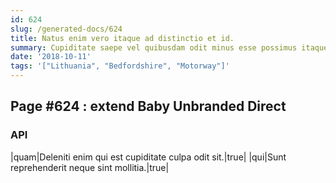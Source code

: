 ```yaml
---
id: 624
slug: /generated-docs/624
title: Natus enim vero itaque ad distinctio et id.
summary: Cupiditate saepe vel quibusdam odit minus esse possimus itaque.
date: '2018-10-11'
tags: '["Lithuania", "Bedfordshire", "Motorway"]'
---
```


## Page #624 : extend Baby Unbranded Direct
### API

|quam|Deleniti enim qui est cupiditate culpa odit sit.|true|
|qui|Sunt reprehenderit neque sint mollitia.|true|





